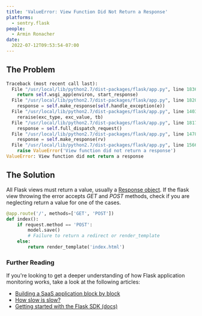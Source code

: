 ```yaml
---
title: 'ValueError: View Function Did Not Return a Response'
platforms:
  - sentry.flask
people:
  - Armin Ronacher
date:
  2022-07-12T09:53:54-07:00
---
```


## The Problem

```python
Traceback (most recent call last):
  File "/usr/local/lib/python2.7/dist-packages/flask/app.py", line 1836, in __call__
    return self.wsgi_app(environ, start_response)
  File "/usr/local/lib/python2.7/dist-packages/flask/app.py", line 1820, in wsgi_app
    response = self.make_response(self.handle_exception(e))
  File "/usr/local/lib/python2.7/dist-packages/flask/app.py", line 1403, in handle_exception
    reraise(exc_type, exc_value, tb)
  File "/usr/local/lib/python2.7/dist-packages/flask/app.py", line 1817, in wsgi_app
    response = self.full_dispatch_request()
  File "/usr/local/lib/python2.7/dist-packages/flask/app.py", line 1478, in full_dispatch_request
    response = self.make_response(rv)
  File "/usr/local/lib/python2.7/dist-packages/flask/app.py", line 1566, in make_response
    raise ValueError('View function did not return a response')
ValueError: View function did not return a response
```

## The Solution

All Flask views must return a value, usually a [Response object](https://flask.palletsprojects.com/en/2.2.x/api/#response-objects). If the flask view throwing the error accepts _GET_ and _POST_ methods, check if you are neglecting return a value for one of the cases.

```python
@app.route('/', methods=['GET', 'POST'])
def index():
    if request.method == 'POST':
        model.save()
        # Failure to return a redirect or render_template
    else:
        return render_template('index.html')
```

### Further Reading

If you're looking to get a deeper understanding of how Flask application monitoring works, take a look at the following articles:

- [Building a SaaS application block by block](https://blog.sentry.io/2018/11/14/how-to-build-saas-application)
- [How slow is slow?](https://blog.sentry.io/2020/12/17/how-slow-is-slow)
- [Getting started with the Flask SDK (docs)](https://docs.sentry.io/platforms/python/guides/flask/)
